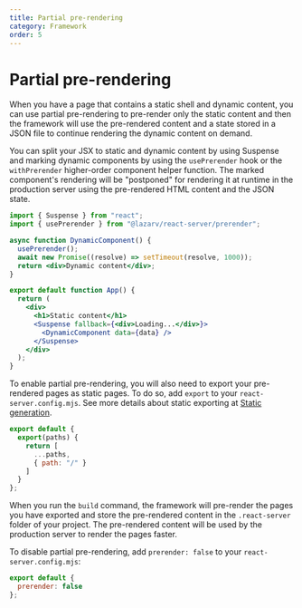 ```yaml
---
title: Partial pre-rendering
category: Framework
order: 5
---
```


# Partial pre-rendering

When you have a page that contains a static shell and dynamic content, you can use partial pre-rendering to pre-render only the static content and then the framework will use the pre-rendered content and a state stored in a JSON file to continue rendering the dynamic content on demand.

You can split your JSX to static and dynamic content by using Suspense and marking dynamic components by using the `usePrerender` hook or the `withPrerender` higher-order component helper function. The marked component's rendering will be "postponed" for rendering it at runtime in the production server using the pre-rendered HTML content and the JSON state.

```jsx
import { Suspense } from "react";
import { usePrerender } from "@lazarv/react-server/prerender";

async function DynamicComponent() {
  usePrerender();
  await new Promise((resolve) => setTimeout(resolve, 1000));
  return <div>Dynamic content</div>;
}

export default function App() {
  return (
    <div>
      <h1>Static content</h1>
      <Suspense fallback={<div>Loading...</div>}>
        <DynamicComponent data={data} />
      </Suspense>
    </div>
  );
}
```

To enable partial pre-rendering, you will also need to export your pre-rendered pages as static pages. To do so, add `export` to your `react-server.config.mjs`. See more details about static exporting at [Static generation](/router/static).

```js
export default {
  export(paths) {
    return [
      ...paths,
      { path: "/" }
    ]
  }
};
```

When you run the `build` command, the framework will pre-render the pages you have exported and store the pre-rendered content in the `.react-server` folder of your project. The pre-rendered content will be used by the production server to render the pages faster.

To disable partial pre-rendering, add `prerender: false` to your `react-server.config.mjs`:

```js
export default {
  prerender: false
};
```
